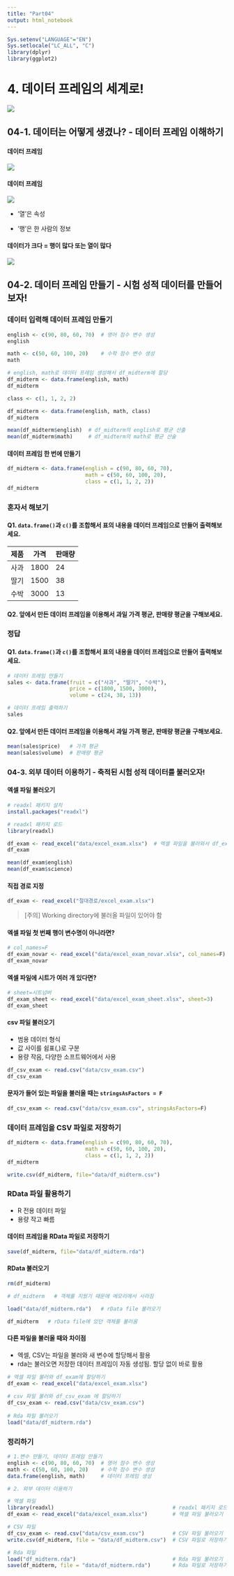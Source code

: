 ```yaml
---
title: "Part04"
output: html_notebook
---
```

<!-- RMD 설정 -->
```r
Sys.setenv("LANGUAGE"="EN")
Sys.setlocale("LC_ALL", "C")
library(dplyr)
library(ggplot2)
```

# 4. 데이터 프레임의 세계로!

![](img/04_00.png)


## 04-1. 데이터는 어떻게 생겼나? - 데이터 프레임 이해하기

#### 데이터 프레임
![](img/04_00.png)


#### 데이터 프레임

![](img/04_02.png)

- '열'은 속성

- '행'은 한 사람의 정보


#### 데이터가 크다 = 행이 많다 또는 열이 많다

![](img/04_04.png)


## 04-2. 데이터 프레임 만들기 - 시험 성적 데이터를 만들어 보자!

### 데이터 입력해 데이터 프레임 만들기
```r
english <- c(90, 80, 60, 70)  # 영어 점수 변수 생성
english

math <- c(50, 60, 100, 20)    # 수학 점수 변수 생성
math

# english, math로 데이터 프레임 생성해서 df_midterm에 할당
df_midterm <- data.frame(english, math)
df_midterm
```



```r
class <- c(1, 1, 2, 2)

df_midterm <- data.frame(english, math, class)
df_midterm

mean(df_midterm$english)  # df_midterm의 english로 평균 산출
mean(df_midterm$math)     # df_midterm의 math로 평균 산술

```



#### 데이터 프레임 한 번에 만들기
```r
df_midterm <- data.frame(english = c(90, 80, 60, 70),
                         math = c(50, 60, 100, 20),
                         class = c(1, 1, 2, 2))
df_midterm
```




### 혼자서 해보기

#### Q1. `data.frame()`과 `c()`를 조합해서 표의 내용을 데이터 프레임으로 만들어 출력해보세요. 

제품  | 가격 | 판매량
------|------|-------
사과  |1800  | 24
딸기  |1500  | 38
수박  |3000  | 13

#### Q2. 앞에서 만든 데이터 프레임을 이용해서 과일 가격 평균, 판매량 평균을 구해보세요.



### 정답

#### Q1. `data.frame()`과 `c()`를 조합해서 표의 내용을 데이터 프레임으로 만들어 출력해보세요. 
```r
# 데이터 프레임 만들기
sales <- data.frame(fruit = c("사과", "딸기", "수박"),
                    price = c(1800, 1500, 3000),
                    volume = c(24, 38, 13))

# 데이터 프레임 출력하기
sales
```

#### Q2. 앞에서 만든 데이터 프레임을 이용해서 과일 가격 평균, 판매량 평균을 구해보세요.
```r
mean(sales$price)   # 가격 평균
mean(sales$volume)  # 판매량 평균
```



### 04-3. 외부 데이터 이용하기 - 축적된 시험 성적 데이터를 불러오자!

#### 엑셀 파일 불러오기

```r
# readxl 패키지 설치
install.packages("readxl")
```

```r
# readxl 패키지 로드
library(readxl)
```



```r
df_exam <- read_excel("data/excel_exam.xlsx")  # 엑셀 파일을 불러와서 df_exam에 할당
df_exam

mean(df_exam$english)
mean(df_exam$science)
```



#### 직접 경로 지정
```r
df_exam <- read_excel("절대경로/excel_exam.xlsx")
```

> [주의] Working directory에 불러올 파일이 있어야 함




#### 엑셀 파일 첫 번째 행이 변수명이 아니라면?
```r
# col_names=F
df_exam_novar <- read_excel("data/excel_exam_novar.xlsx", col_names=F)
df_exam_novar
```

#### 엑셀 파일에 시트가 여러 개 있다면?
```r
# sheet=시트넘버
df_exam_sheet <- read_excel("data/excel_exam_sheet.xlsx", sheet=3)
df_exam_sheet
```



#### csv 파일 불러오기
- 범용 데이터 형식
- 값 사이를 쉼표(,)로 구분
- 용량 작음, 다양한 소프트웨어에서 사용

```r
df_csv_exam <- read.csv("data/csv_exam.csv")
df_csv_exam
```



#### 문자가 들어 있는 파일을 불러올 때는 `stringsAsFactors = F`
```r
df_csv_exam <- read.csv("data/csv_exam.csv", stringsAsFactors=F)
```



### 데이터 프레임을 CSV 파일로 저장하기
```r
df_midterm <- data.frame(english = c(90, 80, 60, 70),
                         math = c(50, 60, 100, 20),
                         class = c(1, 1, 2, 2))
df_midterm

write.csv(df_midterm, file="data/df_midterm.csv")
```



### RData 파일 활용하기
- R 전용 데이터 파일
- 용량 작고 빠름

#### 데이터 프레임을 RData 파일로 저장하기
```r
save(df_midterm, file="data/df_midterm.rda")
```

#### RData 불러오기
```r
rm(df_midterm)

# df_midterm   # 객체를 지웠기 때문에 메모리에서 사라짐

load("data/df_midterm.rda")   # rData file 불러오기

df_midterm   # rData file에 있던 객체를 불러옴
```



#### 다른 파일을 불러올 때와 차이점
- 엑셀, CSV는 파일을 불러와 새 변수에 할당해서 활용
- rda는 불러오면 저장한 데이터 프레임이 자동 생성됨. 할당 없이 바로 활용
```r
# 엑셀 파일 불러와 df_exam에 할당하기
df_exam <- read_excel("data/excel_exam.xlsx")  
 
# csv 파일 불러와 df_csv_exam 에 할당하기
df_csv_exam <- read.csv("data/csv_exam.csv")   
 
# Rda 파일 불러오기
load("data/df_midterm.rda")
```



### 정리하기

```r
# 1.변수 만들기, 데이터 프레임 만들기
english <- c(90, 80, 60, 70)  # 영어 점수 변수 생성
math <- c(50, 60, 100, 20)    # 수학 점수 변수 생성
data.frame(english, math)     # 데이터 프레임 생성

# 2. 외부 데이터 이용하기

# 엑셀 파일
library(readxl)                                      # readxl 패키지 로드
df_exam <- read_excel("data/excel_exam.xlsx")        # 엑셀 파일 불러오기

# CSV 파일
df_csv_exam <- read.csv("data/csv_exam.csv")         # CSV 파일 불러오기
write.csv(df_midterm, file = "data/df_midterm.csv")  # CSV 파일로 저장하기

# Rda 파일
load("df_midterm.rda")                               # Rda 파일 불러오기
save(df_midterm, file = "data/df_midterm.rda")       # Rda 파일로 저장하기
```


